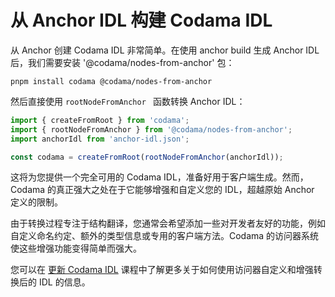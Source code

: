 
# 从 Anchor IDL 构建 Codama IDL

从 Anchor 创建 Codama IDL 非常简单。在使用 anchor build 生成 Anchor IDL 后，我们需要安装 '@codama/nodes-from-anchor' 包：

```
pnpm install codama @codama/nodes-from-anchor
```

然后直接使用 `rootNodeFromAnchor ` 函数转换 Anchor IDL：

```ts
import { createFromRoot } from 'codama';
import { rootNodeFromAnchor } from '@codama/nodes-from-anchor';
import anchorIdl from 'anchor-idl.json';

const codama = createFromRoot(rootNodeFromAnchor(anchorIdl));
```

这将为您提供一个完全可用的 Codama IDL，准备好用于客户端生成。然而，Codama 的真正强大之处在于它能够增强和自定义您的 IDL，超越原始 Anchor 定义的限制。

由于转换过程专注于结构翻译，您通常会希望添加一些对开发者友好的功能，例如自定义命名约定、额外的类型信息或专用的客户端方法。Codama 的访问器系统使这些增强功能变得简单而强大。

您可以在 [更新 Codama IDL](/zh-CN/courses/create-your-sdk-with-codama/updating-codama-idl) 课程中了解更多关于如何使用访问器自定义和增强转换后的 IDL 的信息。